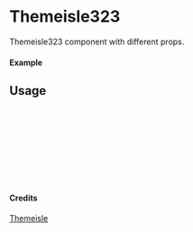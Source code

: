 
<Meta of={Themeisle323} title="Themeisle/Themeisle323" />

# Themeisle323

Themeisle323 component with different props.

#### Example

<Canvas of={Themeisle323.Primary} />

## Usage

```ts
import { Themeisle323 } from "yadl-ui";

const Example = () => {
  return (
      <Themeisle323 />
  );
};

export default Example;
```

#### Credits
[Themeisle](https://themeisle.com/illustrations/)
